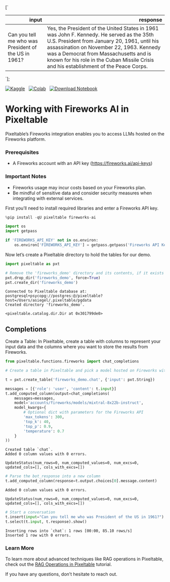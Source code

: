 

[`
<table class="dataframe" data-quarto-postprocess="true" data-border="1">
<thead>
<tr style="text-align: right;">
<th data-quarto-table-cell-role="th">input</th>
<th data-quarto-table-cell-role="th">response</th>
</tr>
</thead>
<tbody>
<tr>
<td>Can you tell me who was President of the US in 1961?</td>
<td>Yes, the President of the United States in 1961 was John F. Kennedy. He served as the 35th U.S. President from January 20, 1961, until his assassination on November 22, 1963. Kennedy was a Democrat from Massachusetts and is known for his role in the Cuban Missile Crisis and his establishment of the Peace Corps.</td>
</tr>
</tbody>
</table>
`];

[![Kaggle](https://kaggle.com/static/images/open-in-kaggle.svg)](https://kaggle.com/kernels/welcome?src=https://github.com/pixeltable/pixeltable/blob/release/docs/notebooks/integrations/working-with-fireworks.ipynb)  
[![Colab](https://colab.research.google.com/assets/colab-badge.svg)](https://colab.research.google.com/github/pixeltable/pixeltable/blob/release/docs/notebooks/integrations/working-with-fireworks.ipynb)  
<a href="https://raw.githubusercontent.com/pixeltable/pixeltable/release/docs/notebooks/integrations/working-with-fireworks.ipynb" download><img src="https://img.shields.io/badge/%E2%AC%87-Download%20Notebook-blue" alt="Download Notebook"></a>

# Working with Fireworks AI in Pixeltable

Pixeltable’s Fireworks integration enables you to access LLMs hosted on
the Fireworks platform.

### Prerequisites

-   A Fireworks account with an API key (https://fireworks.ai/api-keys)

### Important Notes

-   Fireworks usage may incur costs based on your Fireworks plan.
-   Be mindful of sensitive data and consider security measures when
    integrating with external services.

First you’ll need to install required libraries and enter a Fireworks
API key.


```python
%pip install -qU pixeltable fireworks-ai
```


```python
import os
import getpass

if 'FIREWORKS_API_KEY' not in os.environ:
    os.environ['FIREWORKS_API_KEY'] = getpass.getpass('Fireworks API Key:')
```

Now let’s create a Pixeltable directory to hold the tables for our demo.


```python
import pixeltable as pxt

# Remove the 'fireworks_demo' directory and its contents, if it exists
pxt.drop_dir('fireworks_demo', force=True)
pxt.create_dir('fireworks_demo')
```

``` text
Connected to Pixeltable database at: postgresql+psycopg://postgres:@/pixeltable?host=/Users/asiegel/.pixeltable/pgdata
Created directory 'fireworks_demo'.
```

``` text
<pixeltable.catalog.dir.Dir at 0x301799de0>
```

## Completions

Create a Table: In Pixeltable, create a table with columns to represent
your input data and the columns where you want to store the results from
Fireworks.


```python
from pixeltable.functions.fireworks import chat_completions

# Create a table in Pixeltable and pick a model hosted on Fireworks with some parameters

t = pxt.create_table('fireworks_demo.chat', {'input': pxt.String})

messages = [{'role': 'user', 'content': t.input}]
t.add_computed_column(output=chat_completions(
    messages=messages,
    model='accounts/fireworks/models/mixtral-8x22b-instruct',
    model_kwargs={
        # Optional dict with parameters for the Fireworks API
        'max_tokens': 300,
        'top_k': 40,
        'top_p': 0.9,
        'temperature': 0.7
    }
))
```

``` text
Created table `chat`.
Added 0 column values with 0 errors.
```

``` text
UpdateStatus(num_rows=0, num_computed_values=0, num_excs=0, updated_cols=[], cols_with_excs=[])
```


```python
# Parse the bot_response into a new column
t.add_computed_column(response=t.output.choices[0].message.content)
```

``` text
Added 0 column values with 0 errors.
```

``` text
UpdateStatus(num_rows=0, num_computed_values=0, num_excs=0, updated_cols=[], cols_with_excs=[])
```


```python
# Start a conversation
t.insert(input="Can you tell me who was President of the US in 1961?")
t.select(t.input, t.response).show()
```

``` text
Inserting rows into `chat`: 1 rows [00:00, 85.10 rows/s]
Inserted 1 row with 0 errors.
```

<div dangerouslySetInnerHTML={{ __html: quartoRawHtml[0] }} />

### Learn More

To learn more about advanced techniques like RAG operations in
Pixeltable, check out the [RAG Operations in
Pixeltable](https://pixeltable.readme.io/docs/rag-operations-in-pixeltable)
tutorial.

If you have any questions, don’t hesitate to reach out.
